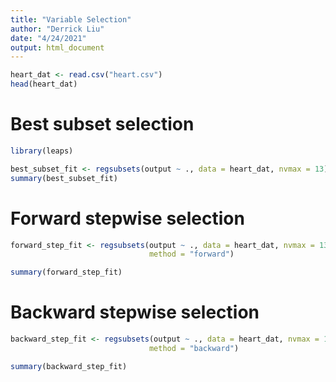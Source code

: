 ```yaml
---
title: "Variable Selection"
author: "Derrick Liu"
date: "4/24/2021"
output: html_document
---
```


```r
heart_dat <- read.csv("heart.csv")
head(heart_dat)
```

# Best subset selection

```r
library(leaps)

best_subset_fit <- regsubsets(output ~ ., data = heart_dat, nvmax = 13)
summary(best_subset_fit)
```

# Forward stepwise selection

```r
forward_step_fit <- regsubsets(output ~ ., data = heart_dat, nvmax = 13, 
                               method = "forward")

summary(forward_step_fit)
```

# Backward stepwise selection

```r
backward_step_fit <- regsubsets(output ~ ., data = heart_dat, nvmax = 13, 
                               method = "backward")

summary(backward_step_fit)
```

